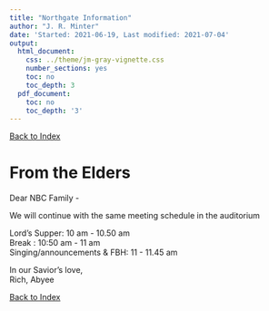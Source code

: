 ```yaml
---
title: "Northgate Information"
author: "J. R. Minter"
date: 'Started: 2021-06-19, Last modified: 2021-07-04'
output:
  html_document:
    css: ../theme/jm-gray-vignette.css
    number_sections: yes
    toc: no
    toc_depth: 3
  pdf_document:
    toc: no
    toc_depth: '3'
---
```

[Back to Index](../README.html)



# From the Elders


Dear NBC Family - 


We will continue with the same meeting schedule in the auditorium

Lord's Supper: 10 am - 10.50 am    
Break        : 10:50 am - 11 am     
Singing/announcements & FBH: 11 - 11.45 am    

 

In our Savior's love,     
Rich, Abyee 


[Back to Index](../README.html)